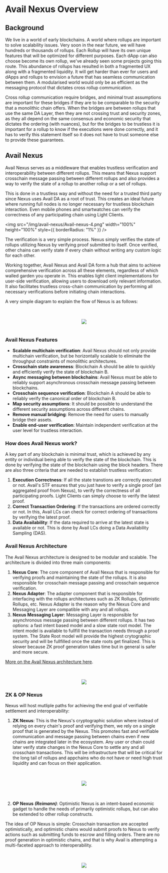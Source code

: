 # Avail Nexus Overview

## Background 

We live in a world of early blockchains. A world where rollups are important to solve scalability issues. Very soon in the near future, we will have hundreds or thousands of rollups. Each Rollup will have its own unique features that will be optimized for different purposes. Each dApp can also choose become its own rollup, we've already seen some projects going this route. This abundance of rollups has resulted in both a fragmented UX along with a fragmented liquidity. It will get harder than ever for users and dApps and rollups to envision a future that has seamless communication between them. A modularised world would only be as efficient as the messaging protocol that dictates cross rollup communication.

Cross rollup communication require bridges, and minimal trust assumptions are important for these bridges if they are to be comparable to the security that a monolithic chain offers. When the bridges are between rollups that use the same DA Layer, then they are not crossing trust and security zones, as they all depend on the same consensus and economic security that dictates the ordering (with nuances), but for the bridges to be trustless it is important for a rollup to know if the executions were done correctly, and it has to verify this statement itself so it does not have to trust someone else to provide these guarantees.

## Avail Nexus

Avail Nexus serves as a middleware that enables trustless verification and interoperability between different rollups. This means that Nexus support crosschain message passing between different rollups and also provides a way to verify the state of a rollup to another rollup or a set of rollups. 

This is done in a trustless way and without the need for a trusted third party since Nexus uses Avail DA as a root of trust. This creates an ideal future where running full nodes is no longer necessary for trustless blockchain interaction. Even mobile phones and smartwatches can verify the correctness of any participating chain using Light Clients. 

<img src="/img/avail-nexus/Avail-nexus-4.png" width="100%" height="100%" style={{ borderRadius: "1%" }} />

The verification is a very simple process. Nexus simply verifies the state of rollups utilizing Nexus by verifying proof submitted to itself. Once verified, other chains can verify state if every chain without writing any custom logic for each other.

Working together, Avail Nexus and Avail DA form a hub that aims to achieve comprehensive verification across all these elements, regardless of which walled garden you operate in. This enables light client implementations for user-side verification, allowing users to download only relevant information. It also facilitates trustless cross-chain communication by performing all necessary verifications before initiating chain interactions.


A very simple diagram to explain the flow of Nexus is as follows:

<br/>
<br/>
<div align="center">
<img src="/img/nexus/nexus_1.png" align="center" /> 
</div>
<br/>

### Avail Nexus Features 

- **Scalable multichain verification**: Avail Nexus should not only provide multichain verification, but be horizontally scalable to eliminate the throughput constraints of monolithic architectures.
- **Crosschain state awareness**: Blockchain A should be able to quickly and efficiently verify the state of blockchain B.
- **Async messaging between blockchains**: Avail Nexus must be able to reliably support asynchronous crosschain message passing between blockchains.
- **Crosschain sequence verification**: Blockchain A should be able to reliably verify the canonical order of blockchain B.
- **Map security assumptions**: It should be possible to understand the different security assumptions across different chains.
- **Remove manual bridging**: Remove the need for users to manually bridge their assets.
- **Enable end-user verification**: Maintain independent verification at the user level for trustless interaction.


### How does Avail Nexus work?

A key part of any blockchain is minimal trust, which is achieved by any entity or individual being able to verify the state of the blockchain. This is done by verifying the state of the blockchain using the block headers. There are also three criteria that are needed to establish trustless verification:

1. **Execution Correctness**: If all the state transtions are correctly executed or not. Avail's STF ensures that you just have to verify a single proof (an aggregated proof from Nexus), to verify the correctness of all participating proofs. Light Clients can simply choose to verify the latest proof.
2. **Correct Transaction Ordering**: If the transactions are ordered correctly or not. In this, Avail LCs can check for correct ordering of transactions by verifying the latest proof.
3. **Data Availability**: If the data required to arrive at the latest state is available or not. This is done by Avail LCs doing a Data Availability Sampling (DAS).


### Avail Nexus Architecture

The Avail Nexus architecture is designed to be modular and scalable. The architecture is divided into three main components:

1. **Nexus Core**: The core component of Avail Nexus that is responsible for verifying proofs and maintaining the state of the rollups. It is also responsible for crosschain message passing and crosschain sequence verification.
2. **Nexus Adapter**: The adapter component that is responsible for interfacing with the rollups architectures such as ZK Rollups, Optimistic Rollups, etc. Nexus Adapter is the reason why the Nexus Core and Messaging Layer are compatible with any and all rollups.
3. **Nexus Messaging Layer**: Messaging Layer is responsible for asynchronous message passing between different rollups. It has two options: a fast intent based model and a slow state root model. The intent model is available to fullfill the transaction needs through a proof system. The State Root model will provide the highest crytographic security and will be fullfilled once the state roots get finalized. This is slower because ZK proof generation takes time but in general is safer and more secure.

[More on the Avail Nexus architecture here](/docs/build-with-avail/avail-nexus/avail-nexus-architecture).

<br/>
<br/>
<div align="center">
<img src="/img/nexus/nexus_2.png" align="center" /> 
</div>

### ZK & OP Nexus

Nexus will host mutliple paths for achieving the end goal of verifiable settlement and interoperability:

1. **ZK Nexus**: This is the Nexus's cryptographic solution where instead of relying on every chain's proof and verifying them, we rely on a single proof that is generated by the Nexus. This promotes fast and verifiable communication and message passing between chains even if new chains are integrated later in the ecosystem. Any user or chain could later verify state changes in the Nexus Core to settle any and all crosschain transactions. This will be infrastructure that will be critical for the long tail of rollups and appchains who do not have or need high trust liquidity and can focus on their application. 


<br/>
<br/>
<div align="center">
<img src="/img/nexus/nexus_3.png" align="center" /> 
</div>
<br/>
<br/>


2. **OP Nexus** _**(Reimann)**_: Optimistic Nexus is an intent-based economic gadget to handle the needs of primarily optimistic rollups, but can also be extended to other rollup constructs. 

The idea of OP Nexus is simple: Crosschain transaction are accepted optimistically, and optimistic chains would submit proofs to Nexus to verify actions such as submitting funds to escrow and filling orders. There are no proof generation in optimistic chains, and that is why Avail is attempting a multi-faceted approach to interoperability. 

<br/>
<br/>
<div align="center">
<img src="/img/nexus/nexus_4.png" align="center" /> 
</div>
<br/>